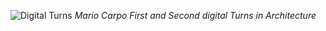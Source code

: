 ![Digital Turns](/images/week01/digital-turns.png)
_Mario Carpo First and Second digital Turns in Architecture_
